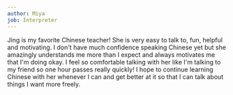 ```yaml
---
author: Miya
job: Interpreter
---
```


Jing is my favorite Chinese teacher! She is very easy to talk to, fun, helpful
and motivating. I don't have much confidence speaking Chinese yet but she
amazingly understands me more than I expect and always motivates me that I'm
doing okay. I feel so comfortable talking with her like I'm talking to my
friend so one hour passes really quickly! I hope to continue learning Chinese
with her whenever I can and get better at it so that I can talk about things I
want more freely.

